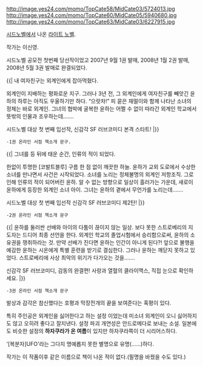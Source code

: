 http://image.yes24.com/momo/TopCate58/MidCate03/5724013.jpg http://image.yes24.com/momo/TopCate60/MidCate05/5940680.jpg http://image.yes24.com/momo/TopCate63/MidCate03/6227915.jpg

[[시드노벨]]에서 나온 [[라이트 노벨]].

작가는 이신영.

시드노벨 공모전 첫번째 당선작이었고 2007년 9월 1권 발매, 2008년 1월 2권 발매, 2008년 5월 3권 발매로 완결되었다.

{{|
내 여자친구는 외계인에게 잡아먹혔다.

외계인이 지배하는 평화로운 지구.
그러나 3년 전, 그 외계인에게 여자친구를 빼앗긴 윤하의 하루는 아직도 우울하기만 하다.
“으랏차!”
피 묻은 재떨이와 함께 나타난 소녀의 정체는 바로 외계인.
그녀의 협박에 굴복한 윤하는 어쩔 수 없이 따라간 외계인 학교에서 뜻밖의 인물과 조우하는데…….

시드노벨 대상 첫 번째 입선작, 신감각 SF 러브코미디 본격 스타트!
|}}
 -1권 온라인 서점 책소개 문구.

{{|
그녀를 등 뒤에 태운 순간, 인류의 적이 되었다.

한없이 투명한 [코발트블루]
구름 한 점 없이 깨끗한 하늘.
윤하가 교외 도로에서 수상한 소녀를 만나면서 사건은 시작되었다.
소녀를 노리는 정체불명의 외계인 저항조직.
그로인해 인류의 적이 되어버린 윤하.
알 수 없는 방향으로 일상이 흘러가는 가운데, 새로이 윤하에게 등장한 외계인 소녀 아이.
그녀는 윤하의 곁에서 무언가를 노리는데…….

시드노벨 대상 첫 번째 입선작 신감각 SF 러브코미디 제2탄!
|}}
 -2권 온라인 서점 책소개 문구

{{|
윤하를 둘러싼 선배와 아이의 다툼이 끊이지 않는 일상. 보다 못한 스트로베리의 지도자는 드디어 최종 선언을 한다.
외계인 학교의 졸업시험에서 승리함으로써, 윤하의 소유권을 쟁취하라는 것.
만약 선배가 진다면 윤하는 인간이 아니게 된다?!
앞으로 불행을 예감한 윤하는 시온에게 특별 훈련을 받기로 결심한다.
그러나 윤하는 깨닫지 못하고 있었다. 스트로베리에 사상 최악의 위기가 다가오는 것을…….

신감각 SF 러브코미디, 감동의 완결편! 사랑과 열혈의 클라이맥스, 직접 눈으로 확인하세요.
|}}
 -3권 온라인 서점 책소개 문구

발상과 감각은 참신했다는 호평과 막장전개의 끝을 보여준다는 혹평이 있다.

특히 주인공은 외계인을 싫어한다고 하는 설정 이었는데 미소녀 외계인이 오니 싫어하지도 않고 오히려 좋다고 잘지낸다. 설정 파괴 개연성은 안드로메다로 보내는 소설. 일본에도 비슷한 설정의 '''하자쿠라가 온 여름'''이 있지만 하자쿠라쪽이 더 시리어스하다.

'[복분자]UFO'라는 그다지 명예롭지 못한 별명으로 유명(……)하다.

작가는 이 작품이후 같은 이름으로 책이 나온 적이 없다.(필명을 바꿨을 수도 있다.)  



